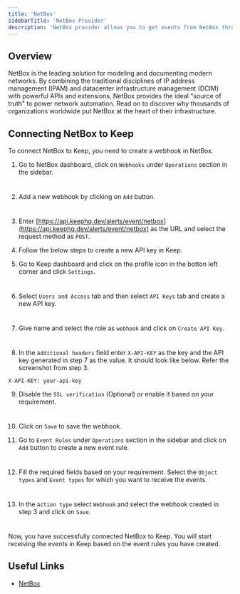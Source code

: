 ```yaml
---
title: 'NetBox'
sidebarTitle: 'NetBox Provider'
description: 'NetBox provider allows you to get events from NetBox through webhook.'
---
```


## Overview

NetBox is the leading solution for modeling and documenting modern networks. By combining the traditional disciplines of IP address management (IPAM) and datacenter infrastructure management (DCIM) with powerful APIs and extensions, NetBox provides the ideal "source of truth" to power network automation. Read on to discover why thousands of organizations worldwide put NetBox at the heart of their infrastructure.

## Connecting NetBox to Keep

To connect NetBox to Keep, you need to create a webhook in NetBox.

1. Go to NetBox dashboard, click on `Webhooks` under `Operations` section in the sidebar.

<Frame width="100" height="200">
  <img height="10" src="/images/netbox-provider_1.png" />
</Frame>

2. Add a new webhook by clicking on `Add` button.

<Frame width="100" height="200">
  <img height="10" src="/images/netbox-provider_2.png" />
</Frame>

3. Enter [https://api.keephq.dev/alerts/event/netbox](https://api.keephq.dev/alerts/event/netbox) as the URL and select the request method as `POST`.

4. Follow the below steps to create a new API key in Keep.

5. Go to Keep dashboard and click on the profile icon in the botton left corner and click `Settings`.

<Frame width="100" height="200">
  <img height="10" src="/images/netbox-provider_4.png" />
</Frame>

6. Select `Users and Access` tab and then select `API Keys` tab and create a new API key.

<Frame width="100" height="200">
  <img height="10" src="/images/netbox-provider_5.png" />
</Frame>

7. Give name and select the role as `webhook` and click on `Create API Key`.

<Frame width="100" height="200">
  <img height="10" src="/images/netbox-provider_6.png" />
</Frame>

8. In the `Additional headers` field enter `X-API-KEY` as the key and the API key generated in step 7 as the value. It should look like below. Refer the screenshot from step 3.

```
X-API-KEY: your-api-key
```

9. Disable the `SSL verification` (Optional) or enable it based on your requirement.

<Frame width="100" height="200">
  <img height="10" src="/images/netbox-provider_7.png" />
</Frame>

10. Click on `Save` to save the webhook.

11. Go to `Event Rules` under `Operations` section in the sidebar and click on `Add` button to create a new event rule.

<Frame width="100" height="200">
  <img height="10" src="/images/netbox-provider_8.png" />
</Frame>

12. Fill the required fields based on your requirement. Select the `Object types` and `Event types` for which you want to receive the events.

<Frame width="100" height="200">
  <img height="10" src="/images/netbox-provider_9.png" />
</Frame>

13. In the `Action type` select `Webhook` and select the webhook created in step 3 and click on `Save`.

<Frame width="100" height="200">
  <img height="10" src="/images/netbox-provider_10.png" />
</Frame>

Now, you have successfully connected NetBox to Keep. You will start receiving the events in Keep based on the event rules you have created.

## Useful Links

- [NetBox](https://netboxlabs.com/)

<AutoGeneratedSnippet />

